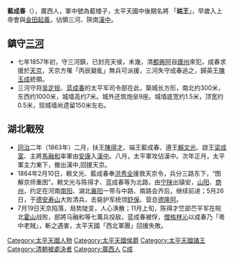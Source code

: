 '''藍成春'''（{{bd|?||1864年|catIdx=L藍}}），廣西人，軍中號為藍矮子，太平天國中後期名將 「'''祜王'''」，早歲入上帝會與[[金田起義|金田起義]]，佔領三河、陝南[[漢中|漢中]]。

==鎮守[[三河|三河]]==
*七年1857年初，守三河鎮，已封亮天侯，未幾，清[[都興阿|都興阿]]自[[廬州|廬州]]來犯，成春求援於[[天京|天京]]，天京方罹「丙辰變亂」無兵可派援，三河失守成春逃之，歸英王[[陳玉成|陳玉成]]統領。
*三河守将[[吴定规|吴定规]]、[[蓝成春|蓝成春]]的太平军司令部在此，築城长方形，南北约300米，东西约1000米，城墙高约7米。城外还筑炮垒9座。城墙底宽约1.5米，顶宽约0.5米，现城墙尚遗留150米左右。

==湖北戰歿==
*[[同治|同治]]二年（1863年）二月，扶王[[陳得才|陳得才]]、端王藍成春、遵王[[賴文光|賴文光]]、啟王[[梁成富|梁成富]]、主將[[馬融和|馬融和]]率軍由[[安康|安康]]入[[漢中|漢中]]。八月，太平軍攻佔漢中。次年正月，太平軍主力東下，撤出漢中,回援天京。
*1864年2月10日，赖文光、藍成春奉[[洪秀全|洪秀全]]援救天京令，兵分三路东下，“图解京师重困”。赖文光与陈得才、蓝成春等为北路，由[[宁陕|宁陕]]出镇安，[[山阳|山阳]]、[[商州|商州]]，约定在河南[[南阳|南阳]]、湖北[[襄阳|襄阳]]一带与中路、南路会齐后，继续前进；5月26日，于[[德安|德安]][[寿山|寿山]]大败清兵，击毙护军统领[[舒保|舒保]]、营总[[德隆阿|德隆阿]]。
*7月19日天京陷落，局势陡变，人心涣散；11月上旬，陈得才竺部苎平军在皖北[[霍山|霍山]]战败，部將马融和等七萬兵投敌，蓝成春被俘，[[僧格林沁|僧格林沁]]以成春乃「粵中老賊」，斬之遇害，太平天國「西北軍團」回援失敗。
{{太平天国|nocat}}

{{DEFAULTSORT:Lan藍}}
[[Category:太平天國人物|Category:太平天國人物]]
[[Category:太平天國侯爵|Category:太平天國侯爵]]
[[Category:太平天國諸王|Category:太平天國諸王]]
[[Category:清朝被處決者|Category:清朝被處決者]]
[[Category:廣西人|Category:廣西人]]
[[Category:藍姓|C成]]